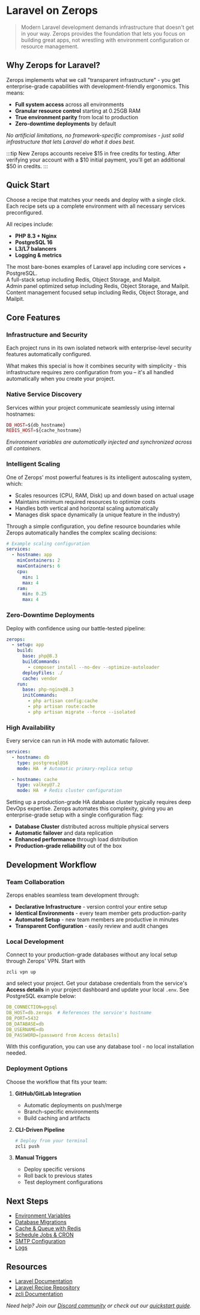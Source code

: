 # Laravel on Zerops


> Modern Laravel development demands infrastructure that doesn't get in your way. Zerops provides the foundation that lets you focus on building great apps, not wrestling with environment configuration or resource management.

## Why Zerops for Laravel?

Zerops implements what we call "transparent infrastructure" - you get enterprise-grade capabilities with development-friendly ergonomics. This means:

- **Full system access** across all environments
- **Granular resource control** starting at 0.25GB RAM
- **True environment parity** from local to production
- **Zero-downtime deployments** by default

*No artificial limitations, no framework-specific compromises - just solid infrastructure that lets Laravel do what it does best.*

:::tip
New Zerops accounts receive $15 in free credits for testing. After verifying your account with a $10 initial payment, you'll get an additional $50 in credits.
:::

## Quick Start

Choose a recipe that matches your needs and deploy with a single click. Each recipe sets up a complete environment with all necessary services preconfigured.

All recipes include:
- **PHP 8.3 + Nginx**
- **PostgreSQL 16**
- **L3/L7 balancers**
- **Logging & metrics**

<div className="grid grid-cols-1 md:grid-cols-2 gap-2">
  <div className="min-w-[250px]">
    <CustomCardWithIcon icon={IconLaravel} title="Laravel Minimal">
      <div className="flex-grow pt-0.5">The most bare-bones examples of Laravel app including core services + PostgreSQL.</div>
      <div className="mt-0.5 flex items-center justify-center"><CustomButton link="/frameworks/laravel/recipes/minimal-local" title="Local Development" badgeWidth="200" /></div>
      <div className="mt-0.5 flex items-center justify-center"><CustomButton link="/frameworks/laravel/recipes/minimal-devel" title="Stage Environment" badgeWidth="200" /></div>
      <div className="mt-0.5 flex items-center justify-center"><CustomButton link="/frameworks/laravel/recipes/minimal-prod" title="Production" badgeWidth="200" /></div>
    </CustomCardWithIcon>
  </div>
  <div className="min-w-[250px]">
    <CustomCardWithIcon icon={IconLaravelJetstream} title="Laravel Jetstream">
      <div className="flex-grow pt-0.5">A full-stack setup including Redis, Object Storage, and Mailpit.</div>
            <div className="mt-0.5 flex items-center justify-center"><CustomButton link="/frameworks/laravel/recipes/jetstream-local" title="Local Development" badgeWidth="200" /></div>
            <div className="mt-0.5 flex items-center justify-center"><CustomButton link="/frameworks/laravel/recipes/jetstream-devel" title="Stage Environment" badgeWidth="200" /></div>
            <div className="mt-0.5 flex items-center justify-center"><CustomButton link="/frameworks/laravel/recipes/jetstream-prod" title="Production" badgeWidth="200" /></div>
    </CustomCardWithIcon>
  </div>
    <div className="min-w-[250px]">
      <CustomCardWithIcon icon={IconFilament} title="Filament">
        <div className="flex-grow pt-0.5">Admin panel optimized setup including Redis, Object Storage, and Mailpit.</div>
              <div className="mt-0.5 flex items-center justify-center"><CustomButton link="/frameworks/laravel/recipes/filament-local" title="Local Development" badgeWidth="200" /></div>
              <div className="mt-0.5 flex items-center justify-center"><CustomButton link="/frameworks/laravel/recipes/filament-devel" title="Stage Environment" badgeWidth="200" /></div>
              <div className="mt-0.5 flex items-center justify-center"><CustomButton link="/frameworks/laravel/recipes/filament-prod" title="Production" badgeWidth="200" /></div>
      </CustomCardWithIcon>
    </div>
    <div className="min-w-[250px]">
      <CustomCardWithIcon icon={IconTwill} title="Twill CMS">
        <div className="flex-grow pt-0.5">Content management focused setup including Redis, Object Storage, and Mailpit.</div>
              <div className="mt-0.5 flex items-center justify-center"><CustomButton link="/frameworks/laravel/recipes/twill-local" title="Local Development" badgeWidth="200" /></div>
              <div className="mt-0.5 flex items-center justify-center"><CustomButton link="/frameworks/laravel/recipes/twill-devel" title="Stage Environment" badgeWidth="200" /></div>
              <div className="mt-0.5 flex items-center justify-center"><CustomButton link="/frameworks/laravel/recipes/twill-prod" title="Production" badgeWidth="200" /></div>
      </CustomCardWithIcon>
    </div>
</div>

## Core Features

### Infrastructure and Security
Each project runs in its own isolated network with enterprise-level security features automatically configured.

What makes this special is how it combines security with simplicity - this infrastructure requires zero configuration from you – it's all handled automatically when you create your project.

### Native Service Discovery
Services within your project communicate seamlessly using internal hostnames:

```php title=".env"
DB_HOST=${db_hostname}
REDIS_HOST=${cache_hostname}
```

*Environment variables are automatically injected and synchronized across all containers.*

### Intelligent Scaling
One of Zerops' most powerful features is its intelligent autoscaling system, which:
* Scales resources (CPU, RAM, Disk) up and down based on actual usage
* Maintains minimum required resources to optimize costs
* Handles both vertical and horizontal scaling automatically
* Manages disk space dynamically (a unique feature in the industry)

Through a simple configuration, you define resource boundaries while Zerops automatically handles the complex scaling decisions:

```yaml
# Example scaling configuration
services:
  - hostname: app
    minContainers: 2
    maxContainers: 6
    cpu:
      min: 1
      max: 4
    ram:
      min: 0.25
      max: 4
```

### Zero-Downtime Deployments
Deploy with confidence using our battle-tested pipeline:

```yaml title="zerops.yml"
zerops:
  - setup: app
    build:
      base: php@8.3
      buildCommands:
        - composer install --no-dev --optimize-autoloader
      deployFiles: ./
      cache: vendor
    run:
      base: php-nginx@8.3
      initCommands:
        - php artisan config:cache
        - php artisan route:cache
        - php artisan migrate --force --isolated
```

### High Availability
Every service can run in HA mode with automatic failover.

```yaml
services:
  - hostname: db
    type: postgresql@16
    mode: HA  # Automatic primary-replica setup

  - hostname: cache
    type: valkey@7.2
    mode: HA  # Redis cluster configuration
```

Setting up a production-grade HA database cluster typically requires deep DevOps expertise. Zerops automates this complexity, giving you an enterprise-grade setup with a single configuration flag:
* **Database Cluster** distributed across multiple physical servers
* **Automatic failover** and data replication
* **Enhanced performance** through load distribution
* **Production-grade reliability** out of the box

## Development Workflow

### Team Collaboration
Zerops enables seamless team development through:

* **Declarative Infrastructure** - version control your entire setup
* **Identical Environments** - every team member gets production-parity
* **Automated Setup** - new team members are productive in minutes
* **Transparent Configuration** - easily review and audit changes

### Local Development
Connect to your production-grade databases without any local setup through Zerops' VPN.
Start with
```
zcli vpn up
```
and select your project. Get your database credentials from the service's **Access details** in your project dashboard and update your local `.env`. See PostgreSQL example below:

```yml
DB_CONNECTION=pgsql
DB_HOST=db.zerops  # References the service's hostname
DB_PORT=5432
DB_DATABASE=db
DB_USERNAME=db
DB_PASSWORD=[password from Access details]
```

With this configuration, you can use any database tool - no local installation needed.

### Deployment Options
Choose the workflow that fits your team:

1. **GitHub/GitLab Integration**
   - Automatic deployments on push/merge
   - Branch-specific environments
   - Build caching and artifacts

2. **CLI-Driven Pipeline**
   ```bash
   # Deploy from your terminal
   zcli push
   ```

3. **Manual Triggers**
   - Deploy specific versions
   - Roll back to previous states
   - Test deployment configurations

## Next Steps

- [Environment Variables](/frameworks/laravel/env-variables)
- [Database Migrations](/frameworks/laravel/migrations)
- [Cache & Queue with Redis](/frameworks/laravel/redis)
- [Schedule Jobs & CRON](//frameworks/laravel/cron)
- [SMTP Configuration](/frameworks/laravel/smtp)
- [Logs](/frameworks/laravel/logs)

## Resources

- [Laravel Documentation](https://laravel.com/docs)
- [Laravel Recipe Repository](https://github.com/zeropsio/recipe-laravel-minimal)
- [zcli Documentation](/references/cli)

*Need help? Join our [Discord community](https://discord.gg/zerops) or check out our [quickstart guide](/frameworks/laravel/introduction).*